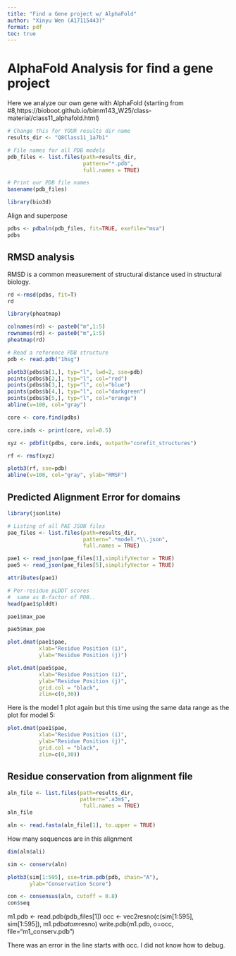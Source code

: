```yaml
---
title: "Find a Gene project w/ AlphaFold"
author: "Xinyu Wen (A17115443)"
format: pdf
toc: true
---
```

# AlphaFold Analysis for **find a gene** project

Here we analyze our own gene with AlphaFold
(starting from #8,https://bioboot.github.io/bimm143_W25/class-material/class11_alphafold.html)

```r
# Change this for YOUR results dir name
results_dir <- "Q8Class11_1a7b1" 
```

```r
# File names for all PDB models
pdb_files <- list.files(path=results_dir,
                        pattern="*.pdb",
                        full.names = TRUE)

# Print our PDB file names
basename(pdb_files)
```

```r
library(bio3d)
```

Align and superpose

```r
pdbs <- pdbaln(pdb_files, fit=TRUE, exefile="msa")
pdbs
```

## RMSD analysis
RMSD is a common measurement of structural distance used in structural biology.
```r
rd <-rmsd(pdbs, fit=T)
rd
```

```r
library(pheatmap)

colnames(rd) <- paste0("m",1:5)
rownames(rd) <- paste0("m",1:5)
pheatmap(rd)
```
```r
# Read a reference PDB structure
pdb <- read.pdb("1hsg")
```
```r
plotb3(pdbs$b[1,], typ="l", lwd=2, sse=pdb)
points(pdbs$b[2,], typ="l", col="red")
points(pdbs$b[3,], typ="l", col="blue")
points(pdbs$b[4,], typ="l", col="darkgreen")
points(pdbs$b[5,], typ="l", col="orange")
abline(v=100, col="gray")
```
```r
core <- core.find(pdbs)
```

```r
core.inds <- print(core, vol=0.5)
```
```r
xyz <- pdbfit(pdbs, core.inds, outpath="corefit_structures")
```

```r
rf <- rmsf(xyz)

plotb3(rf, sse=pdb)
abline(v=100, col="gray", ylab="RMSF")
```
## Predicted Alignment Error for domains

```r
library(jsonlite)

# Listing of all PAE JSON files
pae_files <- list.files(path=results_dir,
                        pattern=".*model.*\\.json",
                        full.names = TRUE)
```

```r
pae1 <- read_json(pae_files[1],simplifyVector = TRUE)
pae5 <- read_json(pae_files[5],simplifyVector = TRUE)

attributes(pae1)
```

```r
# Per-residue pLDDT scores 
#  same as B-factor of PDB..
head(pae1$plddt) 
```

```r
pae1$max_pae
```

```r
pae5$max_pae
```

```r
plot.dmat(pae1$pae, 
          xlab="Residue Position (i)",
          ylab="Residue Position (j)")
```

```r
plot.dmat(pae5$pae, 
          xlab="Residue Position (i)",
          ylab="Residue Position (j)",
          grid.col = "black",
          zlim=c(0,30))
```

Here is the model 1 plot again but this time using the same data range as the plot for model 5:

```r
plot.dmat(pae1$pae, 
          xlab="Residue Position (i)",
          ylab="Residue Position (j)",
          grid.col = "black",
          zlim=c(0,30))
```
## Residue conservation from alignment file

```r
aln_file <- list.files(path=results_dir,
                       pattern=".a3m$",
                        full.names = TRUE)
aln_file
```

```r
aln <- read.fasta(aln_file[1], to.upper = TRUE)
```

How many sequences are in this alignment
```r
dim(aln$ali)
```

```r
sim <- conserv(aln)
```

```r
plotb3(sim[1:595], sse=trim.pdb(pdb, chain="A"),
       ylab="Conservation Score")
```

```r
con <- consensus(aln, cutoff = 0.8)
con$seq
```



m1.pdb <- read.pdb(pdb_files[1])
occ <- vec2resno(c(sim[1:595], sim[1:595]), m1.pdb$atom$resno)
write.pdb(m1.pdb, o=occ, file="m1_conserv.pdb")

There was an error in the line starts with occ. I did not know how to debug.











